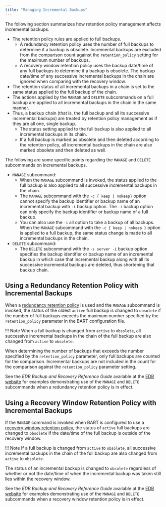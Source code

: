 ```yaml
---
title: "Managing Incremental Backups"
---
```


<div id="managing_incremental_backups" class="registered_link"></div>

The following section summarizes how retention policy management affects incremental backups.

-   The retention policy rules are applied to full backups.
    -   A redundancy retention policy uses the number of full backups to determine if a backup is obsolete. Incremental backups are excluded from the comparison count against the `retention_policy` setting for the maximum number of backups.
    -   A recovery window retention policy uses the backup date/time of any full backups to determine if a backup is obsolete. The backup date/time of any successive incremental backups in the chain are ignored when comparing with the recovery window.
-   The retention status of all incremental backups in a chain is set to the same status applied to the full backup of the chain.
-   The actions applied by the `MANAGE` and `DELETE` subcommands on a full backup are applied to all incremental backups in the chain in the same manner.
-   Thus, a backup chain (that is, the full backup and all its successive incremental backups) are treated by retention policy management as if they are all one, single backup.
    -   The status setting applied to the full backup is also applied to all incremental backups in its chain.
    -   If a full backup is marked as obsolete and then deleted according to the retention policy, all incremental backups in the chain are also marked obsolete and then deleted as well.

The following are some specific points regarding the `MANAGE` and `DELETE` subcommands on incremental backups.

-   `MANAGE` subcommand:
    -   When the `MANAGE` subcommand is invoked, the status applied to the full backup is also applied to all successive incremental backups in the chain.
    -   The `MANAGE` subcommand with the `-c { keep | nokeep}` option cannot specify the backup identifier or backup name of an incremental backup with `-i` backup option. The `-i` backup option can only specify the backup identifier or backup name of a full backup.
    -   You can also use the `-i` all option to take a backup of all backups. When the `MANAGE` subcommand with the `-c { keep | nokeep }` option is applied to a full backup, the same status change is made to all incremental backups in the chain.
-   `DELETE` subcommand:
    -   The `DELETE` subcommand with the `-s server -i` backup option specifies the backup identifier or backup name of an incremental backup in which case that incremental backup along with all its successive incremental backups are deleted, thus shortening that backup chain.

## Using a Redundancy Retention Policy with Incremental Backups

When a [redundancy retention policy](03_setting_the_retention_policy/#redundancy-retention-policy) is used and the `MANAGE` subcommand is invoked, the status of the oldest `active` full backup is changed to `obsolete` if the number of full backups exceeds the maximum number specified by the `retention_policy` parameter in the BART configuration file.

!!! Note
    When a full backup is changed from `active` to `obsolete`, all successive incremental backups in the chain of the full backup are also changed from `active` to `obsolete`.

When determining the number of backups that exceeds the number specified by the `retention_policy` parameter, only full backups are counted for the comparison. Incremental backups are not included in the count for the comparison against the `retention_policy` parameter setting.

See the *EDB Backup and Recovery Reference Guide* available at the [EDB website](/bart/2.6/bart_ref/) for examples demonstrating use of the `MANAGE` and `DELETE` subcommands when a redundancy retention policy is in effect.

## Using a Recovery Window Retention Policy with Incremental Backups

If the `MANAGE` command is invoked when BART is configured to use a [recovery window retention policy](03_setting_the_retention_policy/#recovery-window-retention-policy), the status of `active` full backups are changed to `obsolete` if the date/time of the full backup is outside of the recovery window.

!!! Note
    If a full backup is changed from `active` to `obsolete`, all successive incremental backups in the chain of the full backup are also changed from `active` to `obsolete`.

The status of an incremental backup is changed to `obsolete` regardless of whether or not the date/time of when the incremental backup was taken still lies within the recovery window.

See the *EDB Backup and Recovery Reference Guide* available at the [EDB website](/bart/2.6/bart_ref/) for examples demonstrating use of the `MANAGE` and `DELETE` subcommands when a recovery window retention policy is in effect.
